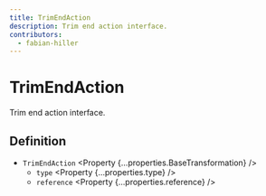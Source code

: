 ```yaml
---
title: TrimEndAction
description: Trim end action interface.
contributors:
  - fabian-hiller
---
```



# TrimEndAction

Trim end action interface.

## Definition

- `TrimEndAction` <Property {...properties.BaseTransformation} />
  - `type` <Property {...properties.type} />
  - `reference` <Property {...properties.reference} />
